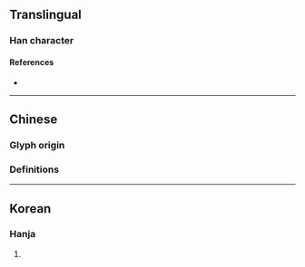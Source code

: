 {{also|婀}}
{{character info/new}}
==Translingual==

===Han character===
{{Han char|rn=38|rad=女|as=08|sn=11|four=|canj=NRV|ids=⿱阿女}}

====References====
* {{Han ref|kx=0263.460|dkj=06381|dj=0530.310|hdz=21054.090|uh=5A3F|ud=23103}}

----

==Chinese==

===Glyph origin===
{{Han etym}}

===Definitions===
{{zh-see|婀|v}}

----

==Korean==

===Hanja===
{{ko-hanja|hangeul=아|rv=a|mr=a}}

# {{defn|lang=ko|sort=女08}}